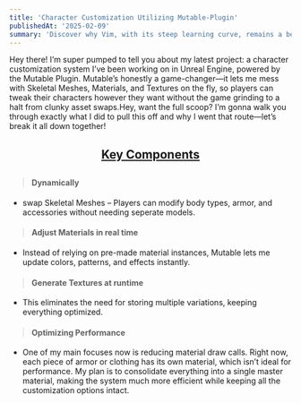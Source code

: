 ```yaml
---
title: 'Character Customization Utilizing Mutable-Plugin'
publishedAt: '2025-02-09'
summary: 'Discover why Vim, with its steep learning curve, remains a beloved tool among developers for editing code efficiently and effectively.'
---
```



Hey there! I’m super pumped to tell you about my latest project: a character customization system I’ve been working on in Unreal Engine, powered by the Mutable Plugin. Mutable’s honestly a game-changer—it lets me mess with Skeletal Meshes, Materials, and Textures on the fly, so players can tweak their characters however they want without the game grinding to a halt from clunky asset swaps.Hey, want the full scoop? I’m gonna walk you through exactly what I did to pull this off and why I went that route—let’s break it all down together!

 <div style="text-align: center;"><h2><u> Key Components</u><h2></div>

 >#### Dynamically 
 * swap Skeletal Meshes – Players can modify body types, armor, and accessories without needing seperate models.
 >#### Adjust Materials in real time 
* Instead of relying on pre-made material instances, Mutable lets me update colors, patterns, and effects instantly.
>#### Generate Textures at runtime
* This eliminates the need for storing multiple variations, keeping everything optimized.
>#### Optimizing Performance
* One of my main focuses now is reducing material draw calls. Right now, each piece of armor or clothing has its own material, which isn’t ideal for performance. My plan is to consolidate everything into a single master material, making the system much more efficient while keeping all the customization options intact.
